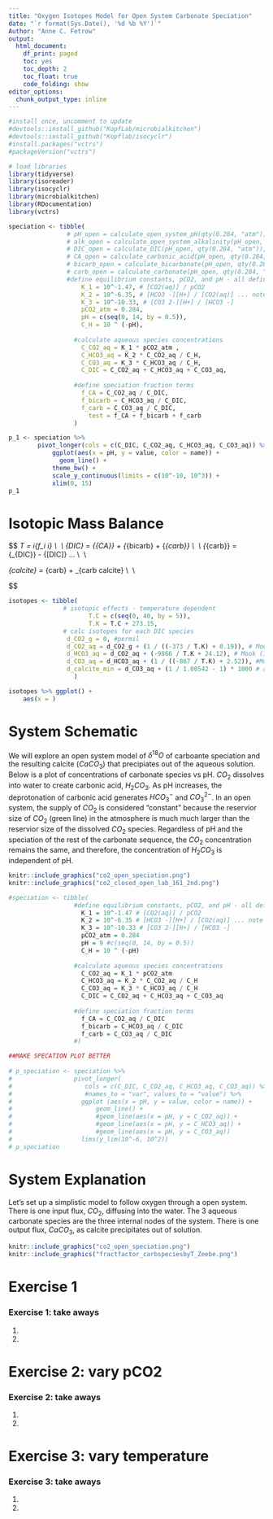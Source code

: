 ```yaml
---
title: "Oxygen Isotopes Model for Open System Carbonate Speciation"
date: "`r format(Sys.Date(), '%d %b %Y')`"
Author: "Anne C. Fetrow"
output:
  html_document: 
    df_print: paged
    toc: yes
    toc_depth: 2
    toc_float: true
    code_folding: show
editor_options:
  chunk_output_type: inline
---
```


```r
#install once, uncomment to update
#devtools::install_github("KopfLab/microbialkitchen")
#devtools::install_github("Kopflab/isocyclr")
#install.packages("vctrs")
#packageVersion("vctrs")
```

```r
# load libraries
library(tidyverse)
library(isoreader)
library(isocyclr)
library(microbialkitchen)
library(RDocumentation)
library(vctrs)
```

```r

speciation <- tibble(
                # pH_open = calculate_open_system_pH(qty(0.284, "atm")), 
                # alk_open = calculate_open_system_alkalinity(pH_open, qty(0.284, "atm")), 
                # DIC_open = calculate_DIC(pH_open, qty(0.284, "atm")), 
                # CA_open = calculate_carbonic_acid(pH_open, qty(0.284, "atm")), 
                # bicarb_open = calculate_bicarbonate(pH_open, qty(0.284, "atm")), 
                # carb_open = calculate_carbonate(pH_open, qty(0.284, "atm")), 
                #define equilibrium constants, pCO2, and pH - all defined for 25C
                    K_1 = 10^-1.47, # [CO2(aq)] / pCO2 
                    K_2 = 10^-6.35, # [HCO3 -][H+] / [CO2(aq)] ... note [CO2(aq)] assumed = to [H2CO3]
                    K_3 = 10^-10.33, # [CO3 2-][H+] / [HCO3 -]
                    pCO2_atm = 0.284,
                    pH = c(seq(0, 14, by = 0.5)),
                    C_H = 10 ^ (-pH),
                  
                  #calculate aqueous species concentrations
                    C_CO2_aq = K_1 * pCO2_atm ,
                    C_HCO3_aq = K_2 * C_CO2_aq / C_H,
                    C_CO3_aq = K_3 * C_HCO3_aq / C_H,
                    C_DIC = C_CO2_aq + C_HCO3_aq + C_CO3_aq,
                  
                  #define speciation fraction terms
                    f_CA = C_CO2_aq / C_DIC,
                    f_bicarb = C_HCO3_aq / C_DIC,
                    f_carb = C_CO3_aq / C_DIC,
                      test = f_CA + f_bicarb + f_carb
                  )

p_1 <- speciation %>% 
        pivot_longer(cols = c(C_DIC, C_CO2_aq, C_HCO3_aq, C_CO3_aq)) %>% 
            ggplot(aes(x = pH, y = value, color = name)) + 
              geom_line() +
            theme_bw() +
            scale_y_continuous(limits = c(10^-10, 10^3)) +
            xlim(0, 15)
p_1
```

# Isotopic Mass Balance
$$
\delta_T = \sum_i{f_i \cdot \delta_i} \\
\ \\
\delta_{DIC} = {\delta_{CA}} \cdot [CO_{2(g)}]+ {\delta_{bicarb} \cdot [HCO_{3(aq)}}] + {\delta_{carb}} \cdot [CO_{3(aq)}]\\
\ \\
{\delta_{carb}} = {\delta_{DIC}} - \frac{ \epsilon_{CO_{2(aq)}/HCO_{3}} \cdot [CO_{2(g)}] + \epsilon_{CO_{3}/HCO_{3}} \cdot [CO_{2(g)}]} {[DIC]} ... \text{from Zeebe and Wolf-Gladrow, 2001}\\
\ \\

\delta_{calcite} = \delta_{carb} + \epsilon_{carb \rightarrow calcite} \\
\ \\

$$

```r

isotopes <- tibble(
               # isotopic effects - temperature dependent
                      T.C = c(seq(0, 40, by = 5)),
                      T.K = T.C + 273.15,
               # calc isotopes for each DIC species
                d_CO2_g = 0, #permil
                d_CO2_aq = d_CO2_g + (1 / ((-373 / T.K) + 0.19)), # Mook (1986), CO2(g) to CO2(aq)
                d_HCO3_aq = d_CO2_aq + (-9866 / T.K + 24.12), # Mook (1986), CO2(aq) to HCO3
                d_CO3_aq = d_HCO3_aq + (1 / ((-867 / T.K) + 2.52)), #Mook (1986), HCO3 to CO3
                d_calcite_min = d_CO3_aq + (1 / 1.00542 - 1) * 1000 # alpha(calcite/carb)= 1.00542, Beck et al. 2015
                  )

isotopes %>% ggplot() +
    aes(x = )

```



















# System Schematic
  We will explore an open system model of $\delta^{18}O$ of carboante speciation and the resulting calcite ($CaCO_3$) that precipiates out of the aqueous solution. Below is a plot of concentrations of carbonate species vs pH. $CO_2$ dissolves into water to create carbonic acid, $H_2CO_3$. As pH increases, the deprotonation of carbonic acid generates $HCO_3^{-}$ and $CO_3^{2-}$. 
  In an open system, the supply of $CO_2$ is considered "constant" because the reservior size of $CO_2$ (green line) in the atmosphere is much much larger than the reservior size of the dissolved $CO_2$ species. Regardless of pH and the speciation of the rest of the carbonate sequence, the $CO_2$ concentration remains the same, and therefore, the concentration of $H_2CO_3$ is independent of pH. 

```r
knitr::include_graphics("co2_open_speciation.png")
knitr::include_graphics("co2_closed_open_lab_161_2nd.png")
```

```r
#speciation <- tibble(
                  #define equilibrium constants, pCO2, and pH - all defined for 25C
                    K_1 = 10^-1.47 # [CO2(aq)] / pCO2 
                    K_2 = 10^-6.35 # [HCO3 -][H+] / [CO2(aq)] ... note [CO2(aq)] assumed = to [H2CO3]
                    K_3 = 10^-10.33 # [CO3 2-][H+] / [HCO3 -]
                    pCO2_atm = 0.284
                    pH = 9 #c(seq(0, 14, by = 0.5))
                    C_H = 10 ^ (-pH)
                  
                  #calculate aqueous species concentrations
                    C_CO2_aq = K_1 * pCO2_atm 
                    C_HCO3_aq = K_2 * C_CO2_aq / C_H
                    C_CO3_aq = K_3 * C_HCO3_aq / C_H
                    C_DIC = C_CO2_aq + C_HCO3_aq + C_CO3_aq
                  
                  #define speciation fraction terms
                    f_CA = C_CO2_aq / C_DIC
                    f_bicarb = C_HCO3_aq / C_DIC
                    f_carb = C_CO3_aq / C_DIC
                  #)

##MAKE SPECATION PLOT BETTER
                    
# p_speciation <- speciation %>% 
#                 pivot_longer(
#                    cols = c(C_DIC, C_CO2_aq, C_HCO3_aq, C_CO3_aq)) %>% 
#                    #names_to = "var", values_to = "value") %>% 
#                   ggplot (aes(x = pH, y = value, color = name)) +
#                       geom_line() +
#                       #geom_line(aes(x = pH, y = C_CO2_aq)) +
#                       #geom_line(aes(x = pH, y = C_HCO3_aq)) +
#                       #geom_line(aes(x = pH, y = C_CO3_aq)) 
#                   lims(y_lim(10^-6, 10^2))
# p_speciation
```


# System Explanation

Let's set up a simplistic model to follow oxygen through a open system. There is one input flux, $CO_2$, diffusing into the water. The 3 aqueous carbonate species are the three internal nodes of the system. There is one output flux, $CaCO_3$, as calcite precipitates out of solution. 

```r
knitr::include_graphics("co2_open_speciation.png")  
knitr::include_graphics("fractfactor_carbspeciesbyT_Zeebe.png") 
```
# Exercise 1

### Exercise 1: take aways
  1) 
  2)

# Exercise 2: vary pCO2
 
### Exercise 2: take aways
  1) 
  2) 

# Exercise 3: vary temperature
 
### Exercise 3: take aways
  1) 
  2)


  

